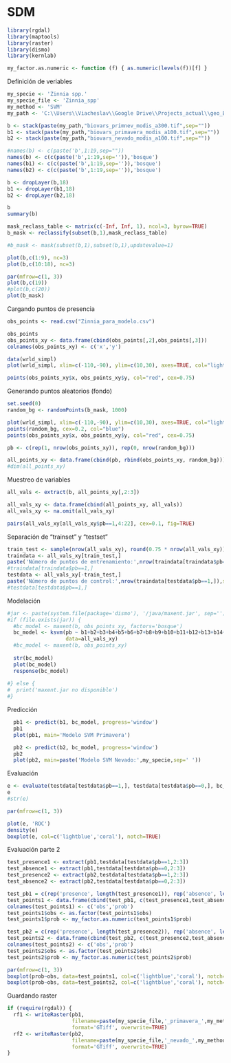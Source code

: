 SDM
========================================================

```r
library(rgdal)
library(maptools)
library(raster)
library(dismo)
library(kernlab)

my_factor.as.numeric <- function (f) { as.numeric(levels(f))[f] }

```

Definición de veriables

```r

my_specie <- 'Zinnia spp.'
my_specie_file <- 'Zinnia_spp'
my_method <- 'SVM'
my_path <- 'C:\\Users\\Viacheslav\\Google Drive\\Projects_actual\\geo_BioclimInterpolation_Occidente\\Bioclim_a100\\'

b <- stack(paste(my_path,"biovars_primnev_modis_a300.tif",sep=""))
b1 <- stack(paste(my_path,"biovars_primavera_modis_a100.tif",sep=""))
b2 <- stack(paste(my_path,"biovars_nevado_modis_a100.tif",sep=""))

#names(b) <- c(paste('b',1:19,sep=""))
names(b) <- c(c(paste('b',1:19,sep='')),'bosque')
names(b1) <- c(c(paste('b',1:19,sep='')),'bosque')
names(b2) <- c(c(paste('b',1:19,sep='')),'bosque')

b <- dropLayer(b,18)
b1 <- dropLayer(b1,18)
b2 <- dropLayer(b2,18)

b
summary(b)

mask_reclass_table <- matrix(c(-Inf, Inf, 1), ncol=3, byrow=TRUE)
b_mask <- reclassify(subset(b,1),mask_reclass_table)

#b_mask <- mask(subset(b,1),subset(b,1),updatevalue=1)

plot(b,c(1:9), nc=3)
plot(b,c(10:18), nc=3)
```

```r
par(mfrow=c(1, 3))
plot(b,c(19))
#plot(b,c(20))
plot(b_mask)
```

Cargando puntos de presencia

```r
obs_points <- read.csv("Zinnia_para_modelo.csv")

obs_points
obs_points_xy <- data.frame(cbind(obs_points[,2],obs_points[,3]))
colnames(obs_points_xy) <- c('x','y')

data(wrld_simpl)
plot(wrld_simpl, xlim=c(-110,-90), ylim=c(10,30), axes=TRUE, col="lightyellow")

points(obs_points_xy$x, obs_points_xy$y, col="red", cex=0.75)
```

Generando puntos aleatorios (fondo)

```r
set.seed(0)
random_bg <- randomPoints(b_mask, 1000)

plot(wrld_simpl, xlim=c(-110,-90), ylim=c(10,30), axes=TRUE, col="lightyellow")
points(random_bg, cex=0.2, col="blue")
points(obs_points_xy$x, obs_points_xy$y, col="red", cex=0.75)

pb <- c(rep(1, nrow(obs_points_xy)), rep(0, nrow(random_bg)))

all_points_xy <- data.frame(cbind(pb, rbind(obs_points_xy, random_bg)))
#dim(all_points_xy)
```

Muestreo de variables

```r
all_vals <- extract(b, all_points_xy[,2:3])

all_vals_xy <- data.frame(cbind(all_points_xy, all_vals))
all_vals_xy <- na.omit(all_vals_xy)

pairs(all_vals_xy[all_vals_xy$pb==1,4:22], cex=0.1, fig=TRUE)
```

Separación de "trainset" y "testset"

```r
train_test <- sample(nrow(all_vals_xy), round(0.75 * nrow(all_vals_xy)))
traindata <- all_vals_xy[train_test,]
paste('Número de puntos de entrenamiento:',nrow(traindata[traindata$pb==1,]),sep=' ')
#traindata[traindata$pb==1,]
testdata <- all_vals_xy[-train_test,]
paste('Número de puntos de control:',nrow(traindata[testdata$pb==1,]),sep=' ')
#testdata[testdata$pb==1,]
```

Modelación

```r
#jar <- paste(system.file(package='dismo'), '/java/maxent.jar', sep='')
#if (file.exists(jar)) {
  #bc_model <- maxent(b, obs_points_xy, factors='bosque')
  bc_model <- ksvm(pb ~ b1+b2+b3+b4+b5+b6+b7+b8+b9+b10+b11+b12+b13+b14+b15+b16+b17+b19+bosque, 
                   data=all_vals_xy)
  #bc_model <- maxent(b, obs_points_xy)  
  
  str(bc_model)  
  plot(bc_model)
  response(bc_model)
  
#} else {
#  print('maxent.jar no disponible')
#}

```

Predicción

```r
  pb1 <- predict(b1, bc_model, progress='window')
  pb1
  plot(pb1, main='Modelo SVM Primavera')

  pb2 <- predict(b2, bc_model, progress='window')
  pb2
  plot(pb2, main=paste('Modelo SVM Nevado:',my_specie,sep=' '))
```



Evaluación

```r
e <- evaluate(testdata[testdata$pb==1,], testdata[testdata$pb==0,], bc_model)
e
#str(e)

par(mfrow=c(1, 3))

plot(e, 'ROC')
density(e)
boxplot(e, col=c('lightblue','coral'), notch=TRUE)
```

Evaluación parte 2

```r
test_presence1 <- extract(pb1,testdata[testdata$pb==1,2:3])
test_absence1 <- extract(pb1,testdata[testdata$pb==0,2:3])
test_presence2 <- extract(pb2,testdata[testdata$pb==1,2:3])
test_absence2 <- extract(pb2,testdata[testdata$pb==0,2:3])

test_pb1 = c(rep('presence', length(test_presence1)), rep('absence', length(test_absence1)))
test_points1 <- data.frame(cbind(test_pb1, c(test_presence1,test_absence1)))
colnames(test_points1) <- c('obs','prob')
test_points1$obs <- as.factor(test_points1$obs)
test_points1$prob <- my_factor.as.numeric(test_points1$prob)

test_pb2 = c(rep('presence', length(test_presence2)), rep('absence', length(test_absence2)))
test_points2 <- data.frame(cbind(test_pb2, c(test_presence2,test_absence2)))
colnames(test_points2) <- c('obs','prob')
test_points2$obs <- as.factor(test_points2$obs)
test_points2$prob <- my_factor.as.numeric(test_points2$prob)

par(mfrow=c(1, 3))
boxplot(prob~obs, data=test_points1, col=c('lightblue','coral'), notch=TRUE, main='Primavera')
boxplot(prob~obs, data=test_points2, col=c('lightblue','coral'), notch=TRUE, main='Nevado')
```

Guardando raster

```r
if (require(rgdal)) {
  rf1 <- writeRaster(pb1, 
                     filename=paste(my_specie_file,'_primavera_',my_method,'_superficie_a100.tif',sep=''), 
                     format='GTiff', overwrite=TRUE)
  rf2 <- writeRaster(pb2, 
                     filename=paste(my_specie_file,'_nevado_',my_method,'_superficie_a100.tif',sep=''), 
                     format='GTiff', overwrite=TRUE)
}

```

